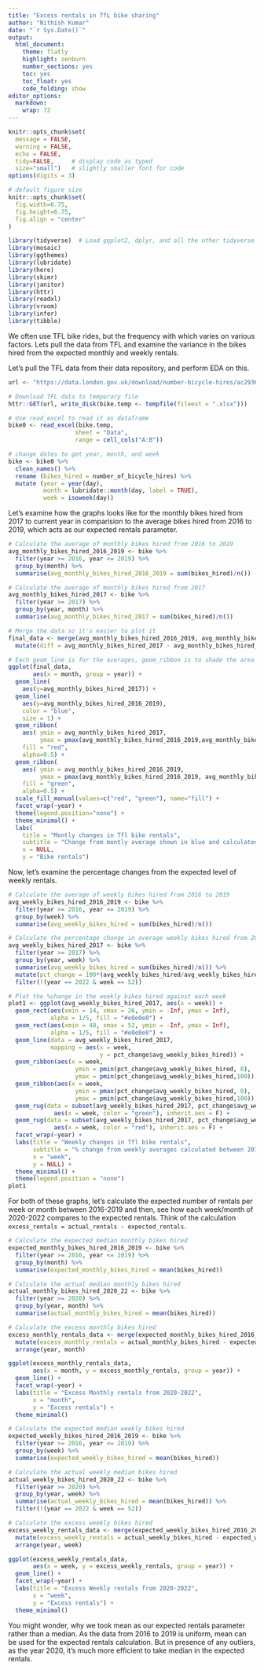 ```yaml
---
title: "Excess rentals in TfL bike sharing"
author: "Nithish Kumar"
date: "`r Sys.Date()`"
output:
  html_document:
    theme: flatly
    highlight: zenburn
    number_sections: yes
    toc: yes
    toc_float: yes
    code_folding: show
editor_options: 
  markdown: 
    wrap: 72
---
```


```r
knitr::opts_chunk$set(
  message = FALSE, 
  warning = FALSE, 
  echo = FALSE,
  tidy=FALSE,     # display code as typed
  size="small")   # slightly smaller font for code
options(digits = 3)

# default figure size
knitr::opts_chunk$set(
  fig.width=6.75, 
  fig.height=6.75,
  fig.align = "center"
)
```

```r
library(tidyverse)  # Load ggplot2, dplyr, and all the other tidyverse packages
library(mosaic)
library(ggthemes)
library(lubridate)
library(here)
library(skimr)
library(janitor)
library(httr)
library(readxl)
library(vroom)
library(infer)
library(tibble)
```

We often use TFL bike rides, but the frequency with which varies on
various factors. Lets pull the data from TFL and examine the variance in
the bikes hired from the expected monthly and weekly rentals.

Let's pull the TFL data from their data repository, and perform EDA on
this.

```r
url <- "https://data.london.gov.uk/download/number-bicycle-hires/ac29363e-e0cb-47cc-a97a-e216d900a6b0/tfl-daily-cycle-hires.xlsx"

# Download TFL data to temporary file
httr::GET(url, write_disk(bike.temp <- tempfile(fileext = ".xlsx")))

# Use read_excel to read it as dataframe
bike0 <- read_excel(bike.temp,
                   sheet = "Data",
                   range = cell_cols("A:B"))

# change dates to get year, month, and week
bike <- bike0 %>% 
  clean_names() %>% 
  rename (bikes_hired = number_of_bicycle_hires) %>% 
  mutate (year = year(day),
          month = lubridate::month(day, label = TRUE),
          week = isoweek(day))
```

Let's examine how the graphs looks like for the monthly bikes hired from
2017 to current year in comparision to the average bikes hired from 2016
to 2019, which acts as our expected rentals parameter.

```r

# Calculate the average of monthly bikes hired from 2016 to 2019
avg_monthly_bikes_hired_2016_2019 <- bike %>% 
  filter(year >= 2016, year <= 2019) %>% 
  group_by(month) %>% 
  summarise(avg_monthly_bikes_hired_2016_2019 = sum(bikes_hired)/n())

# Calculate the average of monthly bikes hired from 2017
avg_monthly_bikes_hired_2017 <- bike %>% 
  filter(year >= 2017) %>% 
  group_by(year, month) %>% 
  summarise(avg_monthly_bikes_hired_2017 = sum(bikes_hired)/n())

# Merge the data so it's easier to plot it
final_data <- merge(avg_monthly_bikes_hired_2016_2019, avg_monthly_bikes_hired_2017, by = "month") %>% 
  mutate(diff = avg_monthly_bikes_hired_2017 - avg_monthly_bikes_hired_2016_2019)

# Each geom_line is for the averages, geom_ribbon is to shade the area enclosed between these lines.
ggplot(final_data, 
       aes(x = month, group = year)) +
  geom_line(
    aes(y=avg_monthly_bikes_hired_2017)) +
  geom_line(
    aes(y=avg_monthly_bikes_hired_2016_2019), 
    color = "blue", 
    size = 1) + 
  geom_ribbon(
    aes( ymin = avg_monthly_bikes_hired_2017,
         ymax = pmax(avg_monthly_bikes_hired_2016_2019,avg_monthly_bikes_hired_2017)),
    fill = "red",
    alpha=0.5) +
  geom_ribbon(
    aes( ymin = avg_monthly_bikes_hired_2016_2019,
         ymax = pmax(avg_monthly_bikes_hired_2016_2019, avg_monthly_bikes_hired_2017)), 
    fill = "green", 
    alpha=0.5) +
  scale_fill_manual(values=c("red", "green"), name="fill") +
  facet_wrap(~year) +
  theme(legend.position="none") + 
  theme_minimal() +
  labs(
    title = "Montly changes in Tfl bike rentals",
    subtitle = "Change from montly average shown in blue and calculated between 2016-2019",
    x = NULL,
    y = "Bike rentals")
```

Now, let's examine the percentage changes from the expected level of
weekly rentals.

```r
# Calculate the average of weekly bikes hired from 2016 to 2019
avg_weekly_bikes_hired_2016_2019 <- bike %>% 
  filter(year >= 2016, year <= 2019) %>% 
  group_by(week) %>% 
  summarise(avg_weekly_bikes_hired = sum(bikes_hired)/n())

# Calculate the percentage change in average weekly bikes hired from 2017 and clean the data by removing the 52nd week of 2022 data
avg_weekly_bikes_hired_2017 <- bike %>% 
  filter(year >= 2017) %>% 
  group_by(year, week) %>% 
  summarise(avg_weekly_bikes_hired = sum(bikes_hired)/n()) %>% 
  mutate(pct_change = 100*(avg_weekly_bikes_hired/avg_weekly_bikes_hired_2016_2019[week, 2] - 1)) %>% 
  filter(!(year == 2022 & week == 52))

# Plot the %change in the weekly bikes hired against each week
plot1 <- ggplot(avg_weekly_bikes_hired_2017, aes(x = week)) +
  geom_rect(aes(xmin = 14, xmax = 26, ymin = -Inf, ymax = Inf),
            alpha = 1/5, fill = "#e0e0e0") +
  geom_rect(aes(xmin = 40, xmax = 52, ymin = -Inf, ymax = Inf),
            alpha = 1/5, fill = "#e0e0e0") +
  geom_line(data = avg_weekly_bikes_hired_2017,
            mapping = aes(x = week,
                          y = pct_change$avg_weekly_bikes_hired)) +
  geom_ribbon(aes(x = week, 
                   ymin = pmin(pct_change$avg_weekly_bikes_hired, 0), 
                   ymax = pmin(pct_change$avg_weekly_bikes_hired,100)), fill = "green") +
  geom_ribbon(aes(x = week, 
                   ymin = pmax(pct_change$avg_weekly_bikes_hired, 0), 
                   ymax = pmin(pct_change$avg_weekly_bikes_hired,100)), fill = "red") +
  geom_rug(data = subset(avg_weekly_bikes_hired_2017, pct_change$avg_weekly_bikes_hired <= 0),
             aes(x = week, color = "green"), inherit.aes = F) +
  geom_rug(data = subset(avg_weekly_bikes_hired_2017, pct_change$avg_weekly_bikes_hired > 0),
             aes(x = week, color = "red"), inherit.aes = F) +
  facet_wrap(~year) +
  labs(title = "Weekly changes in Tfl bike rentals",
       subtitle = "% change from weekly averages calculated between 2016-2019",
       x = "week",
       y = NULL) +
  theme_minimal() +
  theme(legend.position = "none")
plot1
```

For both of these graphs, let's calculate the expected number of rentals
per week or month between 2016-2019 and then, see how each week/month of
2020-2022 compares to the expected rentals. Think of the calculation
`excess_rentals = actual_rentals - expected_rentals`.

```r
# Calculate the expected median monthly bikes hired
expected_monthly_bikes_hired_2016_2019 <- bike %>% 
  filter(year >= 2016, year <= 2019) %>% 
  group_by(month) %>% 
  summarise(expected_monthly_bikes_hired = mean(bikes_hired))

# Calculate the actual median monthly bikes hired
actual_monthly_bikes_hired_2020_22 <- bike %>% 
  filter(year >= 2020) %>% 
  group_by(year, month) %>% 
  summarise(actual_monthly_bikes_hired = mean(bikes_hired))

# Calculate the excess monthly bikes hired
excess_monthly_rentals_data <- merge(expected_monthly_bikes_hired_2016_2019, actual_monthly_bikes_hired_2020_22, by = "month") %>% 
  mutate(excess_monthly_rentals = actual_monthly_bikes_hired - expected_monthly_bikes_hired) %>% 
  arrange(year, month)

ggplot(excess_monthly_rentals_data, 
       aes(x = month, y = excess_monthly_rentals, group = year)) + 
  geom_line() + 
  facet_wrap(~year) + 
  labs(title = "Excess Monthly rentals from 2020-2022",
       x = "month",
       y = "Excess rentals") +
  theme_minimal()

# Calculate the expected median weekly bikes hired
expected_weekly_bikes_hired_2016_2019 <- bike %>% 
  filter(year >= 2016, year <= 2019) %>% 
  group_by(week) %>% 
  summarise(expected_weekly_bikes_hired = mean(bikes_hired))

# Calculate the actual weekly median bikes hired
actual_weekly_bikes_hired_2020_22 <- bike %>% 
  filter(year >= 2020) %>% 
  group_by(year, week) %>% 
  summarise(actual_weekly_bikes_hired = mean(bikes_hired)) %>%
  filter(!(year == 2022 & week == 52))

# Calculate the excess weekly bikes hired
excess_weekly_rentals_data <- merge(expected_weekly_bikes_hired_2016_2019, actual_weekly_bikes_hired_2020_22, by = "week") %>% 
  mutate(excess_weekly_rentals = actual_weekly_bikes_hired - expected_weekly_bikes_hired) %>% 
  arrange(year, week)

ggplot(excess_weekly_rentals_data, 
       aes(x = week, y = excess_weekly_rentals, group = year)) + 
  geom_line() + 
  facet_wrap(~year) + 
  labs(title = "Excess Weekly rentals from 2020-2022",
       x = "week",
       y = "Excess rentals") +
  theme_minimal()

```

You might wonder, why we took mean as our expected rentals parameter
rather than a median. As the data from 2016 to 2019 is uniform, mean can
be used for the expected rentals calculation. But in presence of any
outliers, as the year 2020, it's much more efficient to take median in
the expected rentals.
